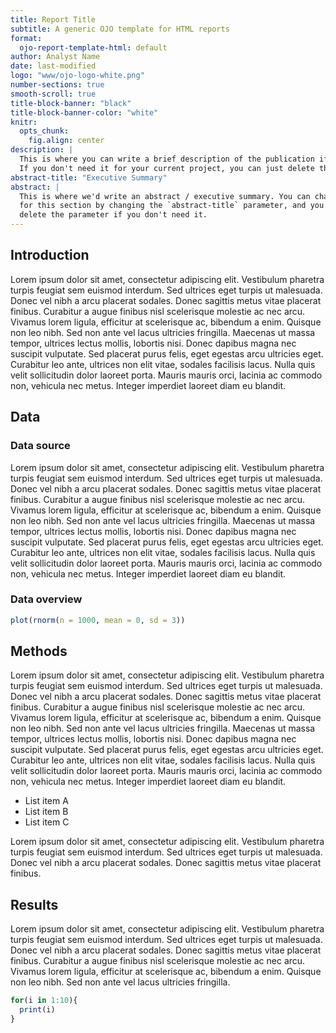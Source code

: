 ```yaml
---
title: Report Title
subtitle: A generic OJO template for HTML reports
format:
  ojo-report-template-html: default
author: Analyst Name
date: last-modified
logo: "www/ojo-logo-white.png"
number-sections: true
smooth-scroll: true
title-block-banner: "black"
title-block-banner-color: "white"
knitr:
  opts_chunk:
    fig.align: center
description: |
  This is where you can write a brief description of the publication if needed.
  If you don't need it for your current project, you can just delete this parameter.
abstract-title: "Executive Summary"
abstract: |
  This is where we'd write an abstract / executive summary. You can change the title
  for this section by changing the `abstract-title` parameter, and you can 
  delete the parameter if you don't need it.
---
```


## Introduction

Lorem ipsum dolor sit amet, consectetur adipiscing elit. Vestibulum pharetra turpis feugiat sem euismod interdum. Sed ultrices eget turpis ut malesuada. Donec vel nibh a arcu placerat sodales. Donec sagittis metus vitae placerat finibus. Curabitur a augue finibus nisl scelerisque molestie ac nec arcu. Vivamus lorem ligula, efficitur at scelerisque ac, bibendum a enim. Quisque non leo nibh. Sed non ante vel lacus ultricies fringilla. Maecenas ut massa tempor, ultrices lectus mollis, lobortis nisi. Donec dapibus magna nec suscipit vulputate. Sed placerat purus felis, eget egestas arcu ultricies eget. Curabitur leo ante, ultrices non elit vitae, sodales facilisis lacus. Nulla quis velit sollicitudin dolor laoreet porta. Mauris mauris orci, lacinia ac commodo non, vehicula nec metus. Integer imperdiet laoreet diam eu blandit.

## Data

### Data source

Lorem ipsum dolor sit amet, consectetur adipiscing elit. Vestibulum pharetra turpis feugiat sem euismod interdum. Sed ultrices eget turpis ut malesuada. Donec vel nibh a arcu placerat sodales. Donec sagittis metus vitae placerat finibus. Curabitur a augue finibus nisl scelerisque molestie ac nec arcu. Vivamus lorem ligula, efficitur at scelerisque ac, bibendum a enim. Quisque non leo nibh. Sed non ante vel lacus ultricies fringilla. Maecenas ut massa tempor, ultrices lectus mollis, lobortis nisi. Donec dapibus magna nec suscipit vulputate. Sed placerat purus felis, eget egestas arcu ultricies eget. Curabitur leo ante, ultrices non elit vitae, sodales facilisis lacus. Nulla quis velit sollicitudin dolor laoreet porta. Mauris mauris orci, lacinia ac commodo non, vehicula nec metus. Integer imperdiet laoreet diam eu blandit.

### Data overview

```r

plot(rnorm(n = 1000, mean = 0, sd = 3))

```

## Methods

Lorem ipsum dolor sit amet, consectetur adipiscing elit. Vestibulum pharetra turpis feugiat sem euismod interdum. Sed ultrices eget turpis ut malesuada. Donec vel nibh a arcu placerat sodales. Donec sagittis metus vitae placerat finibus. Curabitur a augue finibus nisl scelerisque molestie ac nec arcu. Vivamus lorem ligula, efficitur at scelerisque ac, bibendum a enim. Quisque non leo nibh. Sed non ante vel lacus ultricies fringilla. Maecenas ut massa tempor, ultrices lectus mollis, lobortis nisi. Donec dapibus magna nec suscipit vulputate. Sed placerat purus felis, eget egestas arcu ultricies eget. Curabitur leo ante, ultrices non elit vitae, sodales facilisis lacus. Nulla quis velit sollicitudin dolor laoreet porta. Mauris mauris orci, lacinia ac commodo non, vehicula nec metus. Integer imperdiet laoreet diam eu blandit.

-   List item A
-   List item B
-   List item C

Lorem ipsum dolor sit amet, consectetur adipiscing elit. Vestibulum pharetra turpis feugiat sem euismod interdum. Sed ultrices eget turpis ut malesuada. Donec vel nibh a arcu placerat sodales. Donec sagittis metus vitae placerat finibus.

## Results

Lorem ipsum dolor sit amet, consectetur adipiscing elit. Vestibulum pharetra turpis feugiat sem euismod interdum. Sed ultrices eget turpis ut malesuada. Donec vel nibh a arcu placerat sodales. Donec sagittis metus vitae placerat finibus. Curabitur a augue finibus nisl scelerisque molestie ac nec arcu. Vivamus lorem ligula, efficitur at scelerisque ac, bibendum a enim. Quisque non leo nibh. Sed non ante vel lacus ultricies fringilla.

```r
for(i in 1:10){
  print(i)
}

```
